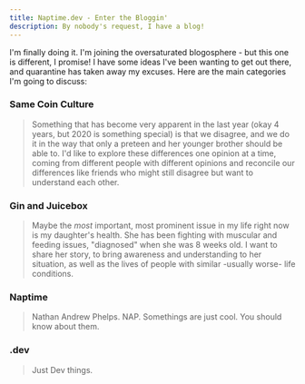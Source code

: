 ```yaml
---
title: Naptime.dev - Enter the Bloggin'
description: By nobody's request, I have a blog!
---
```


I'm finally doing it. I'm joining the oversaturated blogosphere - 
but this one is different, I promise! I have some ideas I've been wanting to get out there,
and quarantine has taken away my excuses. Here are the main categories I'm going to
discuss:

### Same Coin Culture
> Something that has become very apparent in the last year (okay 4 years,
but 2020 is something special) is that we disagree, and we do it in
the way that only a preteen and her younger brother should be able to. I'd like to explore
these differences one opinion at a time, coming from different people with different
opinions and reconcile our differences like friends who might still disagree but want
to understand each other.

### Gin and Juicebox
> Maybe the _most_ important, most prominent issue in my life right now is my daughter's health.
She has been fighting with muscular and feeding issues, "diagnosed" when she was 8 weeks old.
I want to share her story, to bring awareness and understanding
to her situation, as well as the lives of people with similar -usually worse- life conditions.

### Naptime
> Nathan Andrew Phelps. NAP. Somethings are just cool. You should know about them.

### .dev
> Just Dev things.
